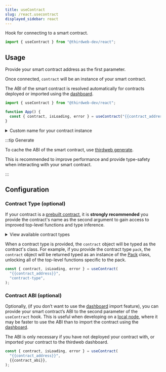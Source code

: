 ```yaml
---
title: useContract
slug: /react.usecontract
displayed_sidebar: react
---
```



Hook for connecting to a smart contract.

```jsx
import { useContract } from "@thirdweb-dev/react";
```

## Usage

Provide your smart contract address as the first parameter.

Once connected, `contract` will be an instance of your smart contract.

The ABI of the smart contract is resolved automatically for contracts deployed or imported
using the [dashboard](/dashboard).

```jsx
import { useContract } from "@thirdweb-dev/react";

function App() {
  const { contract, isLoading, error } = useContract("{{contract_address}}");
}
```

<details>
  <summary>Custom name for your contract instance</summary>
  <div>
  If you want to provide a custom name for your contract instance, follow the example below.

```jsx
const {
  contract: yourCustomContractName,
  isLoading,
  error,
} = useContract("{{contract_address}}");
```

  </div>
</details>

:::tip Generate

To cache the ABI of the smart contract, use [thirdweb generate](/cli/generate).

This is recommended to improve performance and provide type-safety when interacting with your smart contract.

:::

## Configuration

### Contract Type (optional)

If your contract is a [prebuilt contract](/pre-built-contracts), it is **strongly recommended**
you provide the contract's name as the second argument
to gain access to improved top-level functions and type inference.

<details>
  <summary>View available contract types</summary>
  <div>
    <ul>
      <li>
        <b>NFT Drop</b>: <code>"nft-drop"</code>
      </li>
      <li>
        <b>Signature Drop</b>: <code>"signature-drop"</code>
      </li>
      <li>
        <b>Edition Drop</b>: <code>"edition-drop"</code>
      </li>
      <li>
        <b>NFT Collection</b>: <code>"nft-collection"</code>
      </li>
      <li>
        <b>Edition</b>: <code>"edition"</code>
      </li>
      <li>
        <b>Multiwrap</b>: <code>"multiwrap"</code>
      </li>
      <li>
        <b>Pack</b>: <code>"pack"</code>
      </li>
      <li>
        <b>Token Drop</b>: <code>"token-drop"</code>
      </li>
      <li>
        <b>Token</b>: <code>"token"</code>
      </li>
      <li>
        <b>Marketplace</b>: <code>"marketplace"</code> |{" "}
        <code>"marketplace-v3"</code>
      </li>
      <li>
        <b>Split</b>: <code>"split"</code>
      </li>
      <li>
        <b>Vote</b>: <code>"vote"</code>
      </li>
    </ul>
  </div>
</details>

When a contract type is provided, the `contract` object will be typed as the contract's class.
For example, if you provide the contract type `pack`, the `contract`
object will be returned typed as an instance of the [Pack](/typescript/sdk.pack) class, unlocking
all of the top-level functions specific to the pack.

```jsx
const { contract, isLoading, error } = useContract(
  "{{contract_address}}",
  "contract-type",
);
```

### Contract ABI (optional)

Optionally, (if you don&rsquo;t want to use the [dashboard](/dashboard) import feature),
you can provide your smart contract&rsquo;s ABI to the second parameter of the `useContract` hook.
This is useful when developing on a [local node](/typescript/sdk.thirdwebsdk#local-nodes),
where it may be faster to use the ABI than to import the contract using the [dashboard](/dashboard).

The ABI is only necessary if you have not deployed your contract with, or imported your contract
to the thirdweb dashboard.

```jsx
const { contract, isLoading, error } = useContract(
  "{{contract_address}}",
  {{contract_abi}},
);
```
